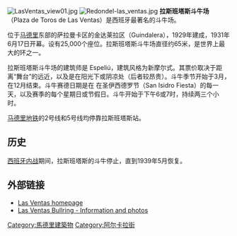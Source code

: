 [[File:LasVentas_view01.jpg|thumb]]
[[Image:Redondel-las_ventas.jpg|thumb]]
'''拉斯班塔斯斗牛场'''（Plaza de Toros de Las Ventas）是西班牙最著名的斗牛场。

位于[[马德里|马德里]]东部的萨拉曼卡区的金达莱拉区（Guindalera），1929年建成，1931年6月17日开幕。设有25,000个座位。拉斯班塔斯斗牛场直径约65米，是世界上最大的环之一。

拉斯班塔斯斗牛场的建筑师是 Espeliú，建筑风格为新摩尔式。其票价取决于距离“舞台”的远近，以及是在阳光下或阴凉处（后者较昂贵）。斗牛季节开始于3月，在12月结束。斗牛赛德日期是在 在圣伊西德罗节（San Isidro Fiesta）的每一天，以及赛季的每个星期日或节假日。斗牛开始于下午6或7时，持续两三个小时。

[[马德里地铁|马德里地铁]]的2号线和5号线均停靠拉斯班塔斯站。

==历史==
[[西班牙内战|西班牙内战]]期间，拉斯班塔斯的斗牛停止，直到1939年5月恢复。

==外部链接==
*[http://www.las-ventas.com/  Las Ventas homepage] {{Wayback|url=http://www.las-ventas.com/ |date=20110223111238 }}
*[http://www.madrid-guide-spain.com/madrid-bullfight.html Las Ventas Bullring - Information and photos] {{Wayback|url=http://www.madrid-guide-spain.com/madrid-bullfight.html |date=20100204080949 }}

{{coord|40|25|55.5|N|3|39|47.8|W|region:ES-M_type:landmark|display=title}}
{{西班牙斗牛场}}
[[Category:馬德里建築物|Category:馬德里建築物]]
[[Category:阿尔卡拉街|Category:阿尔卡拉街]]